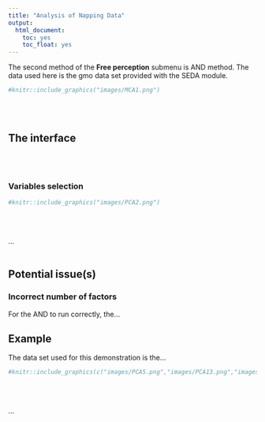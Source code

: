 ```yaml
---
title: "Analysis of Napping Data"
output:
  html_document:
    toc: yes
    toc_float: yes
---
```


The second method of the **Free perception** submenu is AND method. The data used here is the gmo data set provided with the SEDA module.
```r
#knitr::include_graphics("images/MCA1.png")
```
<br><br />

## **The interface**


<br><br />

### Variables selection
```r
#knitr::include_graphics("images/PCA2.png")
```
<br><br />

...
<br><br />



## **Potential issue(s)**

### Incorrect number of factors

For the AND to run correctly, the...

## **Example**

The data set used for this demonstration is the...
```r
#knitr::include_graphics(c("images/PCA5.png","images/PCA13.png","images/PCA14.png"))
```
<br><br />

...
<br><br />